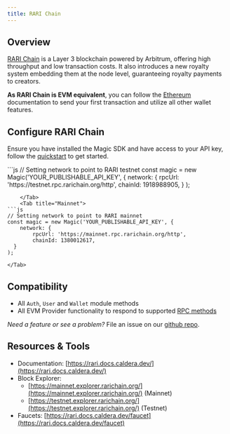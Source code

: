 ---
title: RARI Chain
---

## Overview

[RARI Chain](https://rarichain.org/) is a Layer 3 blockchain powered by Arbitrum, offering high throughput and low transaction costs. It also introduces a new royalty system embedding them at the node level, guaranteeing royalty payments to creators.

**As RARI Chain is EVM equivalent**, you can follow the [Ethereum](/docs/embedded-wallet/blockchains/featured-chains/ethereum/javascript) documentation to send your first transaction and utilize all other wallet features.

## Configure RARI Chain

Ensure you have installed the Magic SDK and have access to your API key, follow the [quickstart](/docs/home/quickstart/cli) to get started.

<Tabs>
    <Tab title="Testnet">
```js
// Setting network to point to RARI testnet
const magic = new Magic('YOUR_PUBLISHABLE_API_KEY', {
    network: {
        rpcUrl: 'https://testnet.rpc.rarichain.org/http',
        chainId: 1918988905,
  }
);

````
    </Tab>
    <Tab title="Mainnet">
```js
// Setting network to point to RARI mainnet
const magic = new Magic('YOUR_PUBLISHABLE_API_KEY', {
    network: {
        rpcUrl: 'https://mainnet.rpc.rarichain.org/http',
        chainId: 1380012617,
  }
);
````

    </Tab>

</Tabs>

## Compatibility

- All `Auth`, `User` and `Wallet` module methods
- All EVM Provider functionality to respond to supported [RPC methods](/docs/embedded-wallet/api/client-side-sdks/web#evm-rpc-methods)

_Need a feature or see a problem?_ File an issue on our [github repo](https://github.com/magiclabs/magic-js).

## Resources & Tools

- Documentation: [https://rari.docs.caldera.dev/](https://rari.docs.caldera.dev/)
- Block Explorer:
  - [https://mainnet.explorer.rarichain.org/](https://mainnet.explorer.rarichain.org/) (Mainnet)
  - [https://testnet.explorer.rarichain.org/](https://testnet.explorer.rarichain.org/) (Testnet)
- Faucets: [https://rari.docs.caldera.dev/faucet](https://rari.docs.caldera.dev/faucet)
